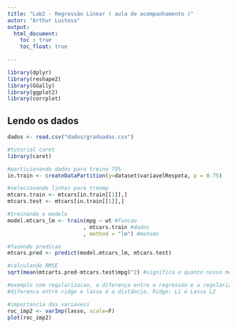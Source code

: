 ```yaml
---
title: "Lab2 - Regressão Linear ( aula de acompanhamento )"
autor: "Arthur Lustosa"
output: 
  html_document:
    toc : true
    toc_float: true
    
---
```


```r
library(dplyr)
library(reshape2)
library(GGally)
library(ggplot2)
library(corrplot)
```


## Lendo os dados

```r
dados <- read.csv("dados/graduados.csv")
```

```r
#tutorial caret
library(caret)

#particionando dados para treino 75%
in.train <- createDataPartition(y=dataset$variavelRespota, p = 0.75)

#selecionando linhas para treomp
mtcars.train <- mtcars[in.train[[1]],]
mtcars.test <- mtcars[in.train[[1]],]

#treinando o modelo
model.mtcars_lm <- train(mpg ~ wt #funcao
                        , mtcars.train #dados
                        , method = "lm") #metodo

#fazendo predicao
mtcars.pred <- predict(model.mtcars_lm, mtcars.test)

#calculando RMSE 
sqrt(mean(mtcarts.pred-mtcars.test$mpg)^2) #significa o quanto nosso modelo vai predizer, de acordo com o contexto do problema.

#exemplo com regularizacao, a diferença entre a regressao e a regularizacao, na regressao normal vamos minimizar o erro e na regularização vamos minimizar o erro e o número de variáveis. 
#diferenca entre ridge e lasso é a distância. Ridge: L1 e Lasso L2

#importancia das variaveis
roc_imp2 <- varImp(lasso, scale=F)
plot(roc_imp2)


```

